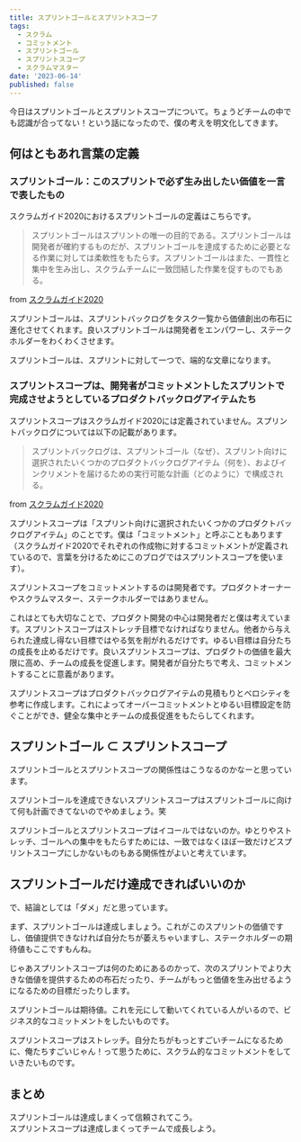 ```yaml
---
title: スプリントゴールとスプリントスコープ
tags:
  - スクラム
  - コミットメント
  - スプリントゴール
  - スプリントスコープ
  - スクラムマスター
date: '2023-06-14'
published: false
---
```


今日はスプリントゴールとスプリントスコープについて。ちょうどチームの中でも認識が合ってない！という話になったので、僕の考えを明文化してきます。

## 何はともあれ言葉の定義

### スプリントゴール：このスプリントで必ず生み出したい価値を一言で表したもの

スクラムガイド2020におけるスプリントゴールの定義はこちらです。

> スプリントゴールはスプリントの唯⼀の⽬的である。スプリントゴールは開発者が確約するものだが、スプリントゴールを達成するために必要となる作業に対しては柔軟性をもたらす。スプリントゴールはまた、⼀貫性と集中を⽣み出し、スクラムチームに⼀致団結した作業を促すものでもある。

from [スクラムガイド2020](https://scrumguides.org/docs/scrumguide/v2020/2020-Scrum-Guide-Japanese.pdf)

スプリントゴールは、スプリントバックログをタスク一覧から価値創出の布石に進化させてくれます。良いスプリントゴールは開発者をエンパワーし、ステークホルダーをわくわくさせます。

スプリントゴールは、スプリントに対して一つで、端的な文章になります。

### スプリントスコープは、開発者がコミットメントしたスプリントで完成させようとしているプロダクトバックログアイテムたち

スプリントスコープはスクラムガイド2020には定義されていません。スプリントバックログについては以下の記載があります。

> スプリントバックログは、スプリントゴール（なぜ）、スプリント向けに選択されたいくつかのプロダクトバックログアイテム（何を）、およびインクリメントを届けるための実⾏可能な計画（どのように）で構成される。

from [スクラムガイド2020](https://scrumguides.org/docs/scrumguide/v2020/2020-Scrum-Guide-Japanese.pdf)

スプリントスコープは「スプリント向けに選択されたいくつかのプロダクトバックログアイテム」のことです。僕は「コミットメント」と呼ぶこともあります（スクラムガイド2020でそれぞれの作成物に対するコミットメントが定義されているので、言葉を分けるためにこのブログではスプリントスコープを使います）。

スプリントスコープをコミットメントするのは開発者です。プロダクトオーナーやスクラムマスター、ステークホルダーではありません。

これはとても大切なことで、プロダクト開発の中心は開発者だと僕は考えています。スプリントスコープはストレッチ目標でなければなりません。他者から与えられた達成し得ない目標ではやる気を削がれるだけです。ゆるい目標は自分たちの成長を止めるだけです。良いスプリントスコープは、プロダクトの価値を最大限に高め、チームの成長を促進します。開発者が自分たちで考え、コミットメントすることに意義があります。

スプリントスコープはプロダクトバックログアイテムの見積もりとベロシティを参考に作成します。これによってオーバーコミットメントとゆるい目標設定を防ぐことができ、健全な集中とチームの成長促進をもたらしてくれます。

## スプリントゴール ⊂ スプリントスコープ

スプリントゴールとスプリントスコープの関係性はこうなるのかなーと思っています。

スプリントゴールを達成できないスプリントスコープはスプリントゴールに向けて何も計画できてないのでやめましょう。笑

スプリントゴールとスプリントスコープはイコールではないのか。ゆとりやストレッチ、ゴールへの集中をもたらすためには、一致ではなくほぼ一致だけどスプリントスコープにしかないものもある関係性がよいと考えています。

## スプリントゴールだけ達成できればいいのか

で、結論としては「ダメ」だと思っています。

まず、スプリントゴールは達成しましょう。これがこのスプリントの価値ですし、価値提供できなければ自分たちが萎えちゃいますし、ステークホルダーの期待値もここですもんね。

じゃあスプリントスコープは何のためにあるのかって、次のスプリントでより大きな価値を提供するための布石だったり、チームがもっと価値を生み出せるようになるための目標だったりします。

スプリントゴールは期待値。これを元にして動いてくれている人がいるので、ビジネス的なコミットメントをしたいものです。

スプリントスコープはストレッチ。自分たちがもっとすごいチームになるために、俺たちすごいじゃん！って思うために、スクラム的なコミットメントをしていきたいものです。

## まとめ

スプリントゴールは達成しまくって信頼されてこう。<br />
スプリントスコープは達成しまくってチームで成長しよう。

